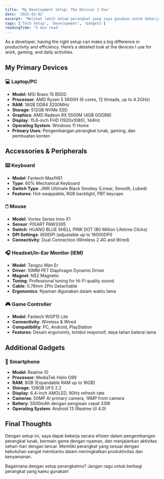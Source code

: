 ```yaml
---
title: 'My Development Setup: The Devices I Use'
date: '2025-03-02'
excerpt: 'Melihat lebih dalam perangkat yang saya gunakan untuk bekerja, bermain game, dan aktivitas sehari-hari.'
tags: ['Tech Setup', 'Development', 'Gadgets']
readingTime: '5 min read'
---
```


As a developer, having the right setup can make a big difference in productivity and efficiency. Here’s a detailed look at the devices I use for work, gaming, and daily activities.

## My Primary Devices

### 💻 Laptop/PC
- **Model**: MSI Bravo 15 B5DD
- **Processor**: AMD Ryzen 5 5600H (6 cores, 12 threads, up to 4.2GHz)
- **RAM**: 16GB DDR4 3200MHz
- **Storage**: 512GB NVMe SSD
- **Graphics**: AMD Radeon RX 5500M (4GB GDDR6)
- **Display**: 15.6-inch FHD (1920x1080), 144Hz
- **Operating System**: Windows 11 Home
- **Primary Uses**: Pengembangan perangkat lunak, gaming, dan pembuatan konten

## Accessories & Peripherals

### ⌨️ Keyboard
- **Model**: Fantech Maxfit61
- **Type**: 60% Mechanical Keyboard
- **Switch Type**: JWK Ultimate Black Smokey (Linear, Smooth, Lubed)
- **Features**: Hot-swappable, RGB backlight, PBT keycaps

### 🖱️ Mouse
- **Model**: Vortex Series Inno X1
- **Sensor**: PIXART PAW3395
- **Switch**: HUANO BLUE SHELL PINK DOT (80 Million Lifetime Clicks)
- **DPI Settings**: 800DPI (adjustable up to 16000DPI)
- **Connectivity**: Dual Connection (Wireless 2.4G and Wired)

### 🎧 Headset/In-Ear Monitor (IEM)
- **Model**: Tangzu Wan Er
- **Driver**: 10MM PET Diaphragm Dynamic Driver
- **Magnet**: N52 Magnetic
- **Tuning**: Professional tuning for Hi-Fi quality sound
- **Cable**: 0.78mm 2Pin Detachable
- **Ergonomics**: Nyaman digunakan dalam waktu lama

### 🎮 Game Controller
- **Model**: Fantech WGP15 Lite
- **Connectivity**: Wireless & Wired
- **Compatibility**: PC, Android, PlayStation
- **Features**: Desain ergonomis, tombol responsif, daya tahan baterai lama

## Additional Gadgets

### 📱 Smartphone
- **Model**: Realme 10
- **Processor**: MediaTek Helio G99
- **RAM**: 8GB (Expandable RAM up to 16GB)
- **Storage**: 128GB UFS 2.2
- **Display**: 6.4-inch AMOLED, 90Hz refresh rate
- **Cameras**: 50MP AI primary camera, 16MP front camera
- **Battery**: 5000mAh dengan pengisian cepat 33W
- **Operating System**: Android 13 (Realme UI 4.0)

## Final Thoughts

Dengan setup ini, saya dapat bekerja secara efisien dalam pengembangan perangkat lunak, bermain game dengan nyaman, dan menjalankan aktivitas sehari-hari dengan lancar. Memiliki perangkat yang sesuai dengan kebutuhan sangat membantu dalam meningkatkan produktivitas dan kenyamanan.

Bagaimana dengan setup perangkatmu? Jangan ragu untuk berbagi perangkat yang kamu gunakan!